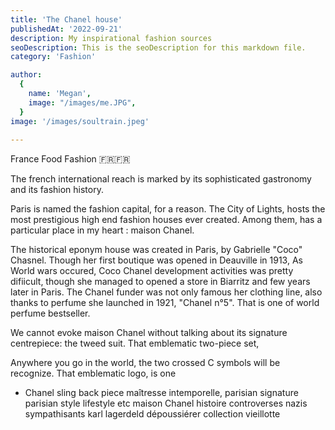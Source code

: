 ```yaml
---
title: 'The Chanel house'
publishedAt: '2022-09-21'
description: My inspirational fashion sources
seoDescription: This is the seoDescription for this markdown file.
category: 'Fashion'

author:
  {
    name: 'Megan',
    image: "/images/me.JPG",
  }
image: '/images/soultrain.jpeg'
  
---
```


France Food Fashion  🇫🇷🇫🇷

The french international reach is marked by its sophisticated gastronomy and its fashion history.

Paris is named the fashion capital, for a reason. The City of Lights, hosts the most prestigious high end fashion houses ever created. 
Among them, has a particular place in my heart : maison Chanel.

The historical eponym house was created in Paris, by Gabrielle "Coco" Chasnel. Though her first boutique was opened in Deauville in 1913, 
As World wars occured, Coco Chanel development activities was pretty difiicult, though she managed to opened a store in Biarritz and few years later in Paris.
The Chanel funder was not only famous her clothing line, also thanks to perfume she launched in 1921, "Chanel n°5". That is one of world perfume bestseller.

We cannot evoke maison Chanel without talking about its signature centrepiece: the tweed suit. That emblematic two-piece set, 

Anywhere you go in the world, the two crossed C symbols will be recognize. That emblematic logo, is one
- Chanel sling back piece maîtresse intemporelle, 
parisian signature parisian style lifestyle etc maison Chanel histoire controverses nazis sympathisants karl lagerdeld dépoussiérer collection vieillotte 